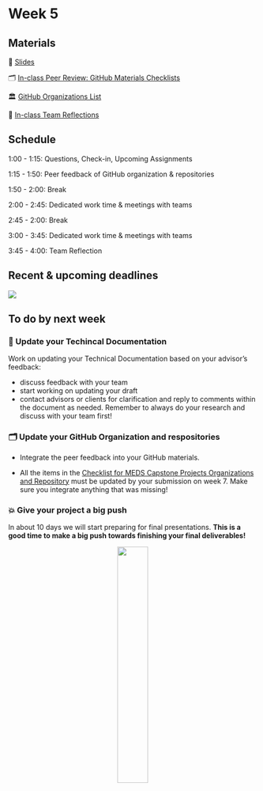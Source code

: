 # Week 5

## Materials

📕 [Slides](https://docs.google.com/presentation/d/1k_u1j1tDyUDpRsQEazCP1253oJW8Famft25nMmVN4FY/edit?usp=sharing)

🗂 [In-class Peer Review: GitHub Materials Checklists](https://drive.google.com/drive/folders/1YVhw5943Ob3PuhFM82SQjHY6RN1WvjP9?usp=share_link)

🏛️ [GitHub Organizations List](https://docs.google.com/spreadsheets/d/16T0eucIDxxn1Yed_7Xqw-ihqmmfJN3G1yHPBtNiTAfk/edit?usp=sharing)

💭 [In-class Team Reflections](https://docs.google.com/presentation/d/1GFxVZH9zdJRviDavUqVE1Kt3kw43rTosD-5ygOELcRw/edit?usp=sharing)

## Schedule

1:00 - 1:15: Questions, Check-in, Upcoming Assignments

1:15 - 1:50: Peer feedback of GitHub organization & repositories

1:50 - 2:00: Break

2:00 - 2:45: Dedicated work time & meetings with teams

2:45 - 2:00: Break

3:00 - 3:45: Dedicated work time & meetings with teams

3:45 - 4:00: Team Reflection


## Recent & upcoming deadlines

![](/411b_spring/images/411b_2025_deadlines3.png)

## To do by next week

### 📝 Update your Techincal Documentation

Work on updating your Technical Documentation based on your advisor's feedback:

- discuss feedback with your team
- start working on updating your draft
- contact advisors or clients for clarification and reply to comments within the document as needed. Remember to always do your research and discuss with your team first! 

### 🗂 Update your GitHub Organization and respositories

- Integrate the peer feedback into your GitHub materials.

- All the items in the [Checklist for MEDS Capstone Projects Organizations and Repository](https://docs.google.com/document/d/10d9-h8UBC1JwZ08MdxI-WJhxfc7DnUolXjgBV1N-pJA/edit?usp=sharing)  must be updated by your submission on week 7. Make sure you integrate anything that was missing!


### 💥 Give your project a **big push**

In about 10 days we will start preparing for final presentations. **This is a good time to make a big push towards finishing your final deliverables!**

<!--
<center>
<iframe src="https://giphy.com/embed/Ym7JUEUTAyFSTJLc4K" width="350" height="350" frameBorder="0"  allowFullScreen></iframe></center>
-->

<center>
![](/411b_spring/images/super_busy_gif.gif){width=35%}
</center>